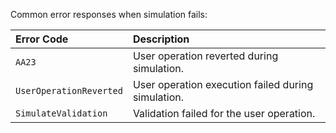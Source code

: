 Common error responses when simulation fails:

| Error Code               | Description                                        |
| :------------------------| :------------------------------------------------- |
| `AA23`                   | User operation reverted during simulation.         |
| `UserOperationReverted`  | User operation execution failed during simulation. |
| `SimulateValidation`     | Validation failed for the user operation.          |